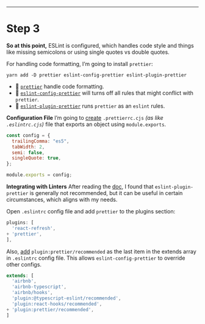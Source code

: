 
--- 

# Step 3

**So at this point,** ESLint is configured, which handles code style and things like missing 
semicolons or using single quotes vs double quotes.

For handling code formatting, I’m going to install `prettier`:

~~~terminal
yarn add -D prettier eslint-config-prettier eslint-plugin-prettier
~~~
* 💄 [`prettier`](https://prettier.io/) handle code formatting.
* 🚧 [`eslint-config-prettier`](https://www.npmjs.com/package/eslint-config-prettier) will turns off all rules that might conflict with `prettier`.
* 🤡 [`eslint-plugin-prettier`](https://www.npmjs.com/package/eslint-plugin-prettier) runs `prettier` as an `eslint` rules.

**Configuration File**
I’m going to [create](https://prettier.io/docs/en/configuration)
`.prettierrc.cjs` *(as like `.eslintrc.cjs`)* file that exports an object using `module.exports`.

~~~cjs
const config = {
  trailingComma: "es5",
  tabWidth: 2,
  semi: false,
  singleQuote: true,
};

module.exports = config;
~~~

**Integrating with Linters**
After reading the [doc](https://prettier.io/docs/en/integrating-with-linters), 
I found that `eslint-plugin-prettier` is generally not recommended, 
but it can be useful in certain circumstances, which aligns with my needs.

Open `.eslintrc` config file and add `prettier` to the plugins section: 

~~~cjs
plugins: [
  'react-refresh',
+ 'prettier',
],
~~~


Also, [add](https://www.npmjs.com/package/eslint-plugin-prettier#configuration-legacy-eslintrc) 
`plugin:prettier/recommended` as the last item in the extends array in `.eslintrc` 
config file. This allows `eslint-config-prettier` to override other configs.

~~~cjs
extends: [
  'airbnb',
  'airbnb-typescript',
  'airbnb/hooks',
  'plugin:@typescript-eslint/recommended',
  'plugin:react-hooks/recommended',
+ 'plugin:prettier/recommended',
]
~~~